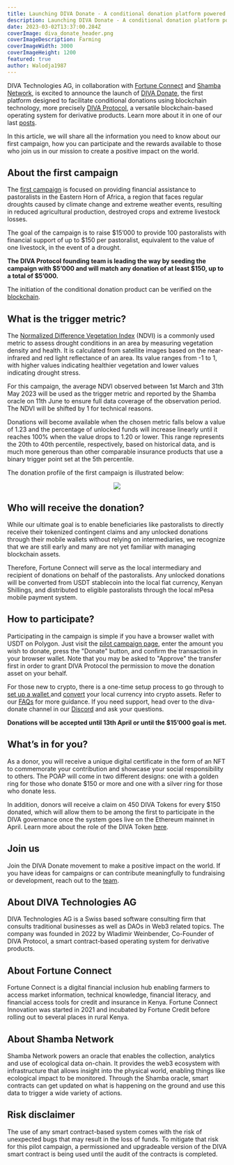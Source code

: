```yaml
---
title: Launching DIVA Donate - A conditional donation platform powered by blockchain technology
description: Launching DIVA Donate - A conditional donation platform powered by blockchain technology
date: 2023-03-02T13:37:00.284Z
coverImage: diva_donate_header.png
coverImageDescription: Farming
coverImageWidth: 3000
coverImageHeight: 1200
featured: true
author: Walodja1987
---
```


DIVA Technologies AG, in collaboration with [Fortune Connect](https://fortuneconnectltd.com/) and 
[Shamba Network](https://shamba.network/), is excited to announce the launch of [DIVA Donate](http://divadonate.xyz/), the first 
platform designed to facilitate conditional donations using blockchain technology, more precisely [DIVA Protocol](https://www.divaprotocol.io/), a versatile blockchain-based operating system for derivative products. 
Learn more about it in one of our last [posts](https://www.divaprotocol.io/posts/diva-conditional-donations).

In this article, we will share all the information you need to know about our first campaign, how 
you can participate and the rewards available to those who join us in our mission to create a 
positive impact on the world.

## About the first campaign

The [first campaign](https://divadonate.xyz/campaign) is focused on providing financial assistance to pastoralists in the Eastern 
Horn of Africa, a region that faces regular droughts caused by climate change and extreme weather events, 
resulting in reduced agricultural production, destroyed crops and extreme livestock losses.

The goal of the campaign is to raise $15’000 to provide 100 pastoralists with financial support 
of up to $150 per pastoralist, equivalent to the value of one livestock, in the event of a drought.

**The DIVA Protocol founding team is leading the way by seeding the campaign with $5’000 and will 
match any donation of at least $150, up to a total of $5’000.**

The initiation of the conditional donation product can be verified on the [blockchain](https://polygonscan.com/tx/0x4364d0f2d0bac0d8dba38c5e95a0c472ffaa7c0395718faec4627f9120cb7ecb).


## What is the trigger metric?

The [Normalized Difference Vegetation Index](https://en.wikipedia.org/wiki/Normalized_difference_vegetation_index) (NDVI) is a commonly used metric to assess drought 
conditions in an area by measuring vegetation density and health. It is calculated from 
satellite images based on the near-infrared and red light reflectance of an area. Its 
value ranges from -1 to 1, with higher values indicating healthier vegetation and lower 
values indicating drought stress.

For this campaign, the average NDVI observed between 1st March and 31th May 2023 will be 
used as the trigger metric and reported by the Shamba oracle on 11th June to ensure full data coverage of the 
observation period. The NDVI will be shifted by 1 for technical reasons.

Donations will become available when the chosen metric falls below a value of 1.23 and the 
percentage of unlocked funds will increase linearly until it reaches 100% when the value 
drops to 1.20 or lower. This range represents the 20th to 40th percentile, respectively, 
based on historical data, and is much more generous than other comparable insurance products that use a 
binary trigger point set at the 5th percentile.

The donation profile of the first campaign is illustrated below:

<p align="center">
  <img src="/images/posts/Donationprofile.png" />
</p>

## Who will receive the donation?

While our ultimate goal is to enable beneficiaries like pastoralists to directly receive 
their tokenized contingent claims and any unlocked donations through their mobile wallets without 
relying on intermediaries, we recognize that we are still early and many are not yet familiar
 with managing blockchain assets. 

Therefore, Fortune Connect will serve as the local intermediary and recipient of donations
on behalf of the pastoralists. Any unlocked donations will be converted from USDT stablecoin
into the local fiat currency, Kenyan Shillings, and distributed to eligible pastoralists 
through the local mPesa mobile payment system.

## How to participate?

Participating in the campaign is simple if you have a browser wallet with USDT on Polygon. 
Just visit the [pilot campaign page](https://divadonate.xyz/campaign), enter the amount you wish to donate, press the "Donate" 
button, and confirm the transaction in your browser wallet. Note that you may be asked to 
"Approve" the transfer first in order to grant DIVA Protocol the permission to move the 
donation asset on your behalf.

For those new to crypto, there is a one-time setup process to go through to [set up a wallet ](https://wiki.polygon.technology/docs/develop/metamask/hello/)
and [convert](https://www.coinbase.com/) your local currency into crypto assets. Refer to our [FAQs](https://divadonate.xyz/faq) for more guidance. 
If you need support, head over to the diva-donate channel in our [Discord](https://discord.gg/8fAvUspmv3) and ask your questions.

**Donations will be accepted until 13th April or until the $15’000 goal is met.**

## What’s in for you?

As a donor, you will receive a unique digital certificate in the form of an NFT to commemorate 
your contribution and showcase your social responsibility to others. The POAP will come in two 
different designs: one with a golden ring for those who donate $150 or more and one with a 
silver ring for those who donate less. 

In addition, donors will receive a claim on 450 DIVA Tokens for every $150 donated, which will 
allow them to be among the first to participate in the DIVA governance once the system goes 
live on the Ethereum mainnet in April. Learn more about the role of the DIVA Token [here](https://www.divaprotocol.io/posts/diva-tokenomics).

## Join us
Join the DIVA Donate movement to make a positive impact on the world. If you have ideas for 
campaigns or can contribute meaningfully to fundraising or development, reach out to the [team](mailto:wladimir.weinbender@divadonate.xyz).

## About DIVA Technologies AG

DIVA Technologies AG is a Swiss based software consulting firm that consults traditional businesses as 
well as DAOs in Web3 related topics. The company was founded in 2022 by Wladimir Weinbender, 
Co-Founder of DIVA Protocol, a smart contract-based operating system for derivative products.

## About Fortune Connect

Fortune Connect is a digital financial inclusion hub enabling farmers to access market information, technical knowledge, financial literacy, and financial 
access tools for credit and insurance in Kenya. Fortune Connect Innovation was started in 2021 and incubated by Fortune Credit before rolling out to several 
places in rural Kenya.

## About Shamba Network

Shamba Network powers an oracle that enables the collection, analytics and use of ecological data on-chain. It provides the web3 ecosystem with 
infrastructure that allows insight into the physical world, enabling things like ecological impact to be monitored. Through the Shamba oracle, 
smart contracts can get updated on what is happening on the ground and use this data to trigger a wide variety of actions. 

## Risk disclaimer

The use of any smart contract-based system comes with the risk of unexpected bugs that may result in the loss of funds. 
To mitigate that risk for this pilot campaign, a permissioned and upgradeable version of the DIVA smart contract is being used until
the audit of the contracts is completed.
